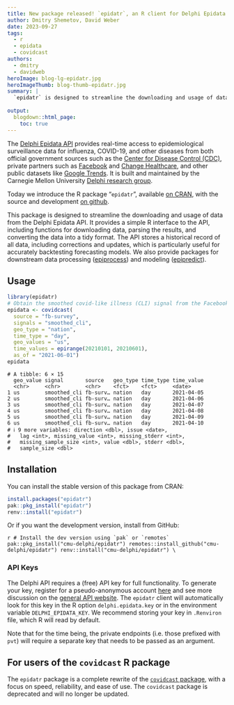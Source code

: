 ```yaml
---
title: New package released! `epidatr`, an R client for Delphi Epidata API
author: Dmitry Shemetov, David Weber
date: 2023-09-27
tags:
  - r
  - epidata
  - covidcast
authors:
  - dmitry
  - davidweb
heroImage: blog-lg-epidatr.jpg
heroImageThumb: blog-thumb-epidatr.jpg
summary: |
  `epidatr` is designed to streamline the downloading and usage of data from the [Delphi Epidata API](https://cmu-delphi.github.io/delphi-epidata/). It provides a simple R interface to the API, including functions for downloading data, parsing the results, and converting the data into a tidy format.
 
output:
  blogdown::html_page:
    toc: true
---
```


The [Delphi Epidata API](https://cmu-delphi.github.io/delphi-epidata/) provides real-time access to epidemiological surveillance data for influenza, COVID-19, and other diseases from both official government sources such as the [Center for Disease Control (CDC)](https://www.cdc.gov/datastatistics/index.html), private partners such as [Facebook](https://delphi.cmu.edu/blog/2020/08/26/covid-19-symptom-surveys-through-facebook/) and [Change Healthcare](https://www.changehealthcare.com/), and other public datasets like [Google Trends](https://console.cloud.google.com/marketplace/product/bigquery-public-datasets/covid19-search-trends). It is built and maintained by the Carnegie Mellon University [Delphi research group](https://delphi.cmu.edu/).

Today we introduce the R package "`epidatr`", available [on CRAN](https://cloud.r-project.org/web/packages/epidatr/index.html), with the source and development [on github](https://github.com/cmu-delphi/epidatr).

This package is designed to streamline the downloading and usage of data from the Delphi Epidata API. It provides a simple R interface to the API, including functions for downloading data, parsing the results, and converting the data into a tidy format. The API stores a historical record of all data, including corrections and updates, which is particularly useful for accurately backtesting forecasting models. We also provide packages for downstream data processing ([epiprocess](https://github.com/cmu-delphi/epiprocess)) and modeling ([epipredict](https://github.com/cmu-delphi/epipredict)).

## Usage

```R
library(epidatr)
# Obtain the smoothed covid-like illness (CLI) signal from the Facebook survey as it was on April 10, 2021 for the US
epidata <- covidcast(
  source = "fb-survey",
  signals = "smoothed_cli",
  geo_type = "nation",
  time_type = "day",
  geo_values = "us",
  time_values = epirange(20210101, 20210601),
  as_of = "2021-06-01")
epidata
```

```
# A tibble: 6 × 15
  geo_value signal       source   geo_type time_type time_value
  <chr>     <chr>        <chr>    <fct>    <fct>     <date>
1 us        smoothed_cli fb-surv… nation   day       2021-04-05
2 us        smoothed_cli fb-surv… nation   day       2021-04-06
3 us        smoothed_cli fb-surv… nation   day       2021-04-07
4 us        smoothed_cli fb-surv… nation   day       2021-04-08
5 us        smoothed_cli fb-surv… nation   day       2021-04-09
6 us        smoothed_cli fb-surv… nation   day       2021-04-10
# ℹ 9 more variables: direction <dbl>, issue <date>,
#   lag <int>, missing_value <int>, missing_stderr <int>,
#   missing_sample_size <int>, value <dbl>, stderr <dbl>,
#   sample_size <dbl>
```

## Installation

You can install the stable version of this package from CRAN:

``` r
install.packages("epidatr")
pak::pkg_install("epidatr")
renv::install("epidatr")
```

Or if you want the development version, install from GitHub:

``` r
# Install the dev version using `pak` or `remotes`
pak::pkg_install("cmu-delphi/epidatr")
remotes::install_github("cmu-delphi/epidatr")
renv::install("cmu-delphi/epidatr")
\```

### API Keys

The Delphi API requires a (free) API key for full functionality. To generate
your key, register for a pseudo-anonymous account
[here](https://api.delphi.cmu.edu/epidata/admin/registration_form) and see more
discussion on the [general API
website](https://cmu-delphi.github.io/delphi-epidata/api/api_keys.html). The
`epidatr` client will automatically look for this key in the R option
`delphi.epidata.key` or in the environment variable
`DELPHI_EPIDATA_KEY`. We recommend storing your key in `.Renviron` file, which R
will read by default.

Note that for the time being, the private endpoints (i.e. those prefixed with
`pvt`) will require a separate key that needs to be passed as an argument.

## For users of the `covidcast` R package

The `epidatr` package is a complete rewrite of the [`covidcast` package](https://cmu-delphi.github.io/covidcast/covidcastR/), with a focus on speed, reliability, and ease of use. The `covidcast` package is deprecated and will no longer be updated.
